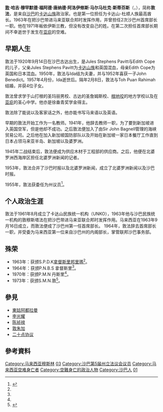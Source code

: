 {{Infobox_Person
| name = 敦￼￼·哈吉·穆罕默德·福阿德·唐纳德·阿洛伊修斯·马尔马杜克·斯蒂芬斯
| image = Tun Fuad Stephens.jpg
| box_width = 250px
| occupation = 政治家
| period = 20世紀
| birth_name = 唐纳德·阿洛伊修斯·马尔马杜克·斯蒂芬斯
| other_names = 
| Sex = 男
| birth_date = 1920年9月14日
| birth_place = [[File:Flag_of_North_Borneo_(1902–1946).svg|25px]] [[英屬北婆羅洲|英屬北婆羅洲]][[古達|古達]]（位於今[[馬來西亞|馬來西亞]][[沙巴|沙巴]]）
| death_date = 1976年6月6日
| death_place = [[File:Flag_of_Malaysia.svg|25px]] [[马来西亚|马来西亚]][[亞庇|亞庇]]
| nationality = 马来西亚
| residence = 
| party = 
| religion = 伊斯兰教逊尼派（哈乃斐教团）
| spouse = 
| relatives = 
| education = 
| past = 
| work = 
| awards = 敦
}}

'''[[馬來西亞封銜|敦]]·哈吉·穆罕默德·福阿德·唐纳德·阿洛伊修斯·马尔马杜克·斯蒂芬斯'''（{{lang-ms|Tun '''Haji Mohammad Fuad Donald Aloysius Marmaduke Stephens'''}}，{{bd|1920年|9月14日|1976年|6月6日}}），简称'''敦法'''，是来自[[沙巴|沙巴]]的[[卡达山族|卡达山族]]政治家。也是第一位担任为卡达山-杜顺人族最高酋长。1963年在把沙巴带进马来亚联合邦时发挥作用，并曾担任2次沙巴州首席部长一职。他在1971年皈依伊斯兰教，但没有改变自己的姓。在第二次担任首席部长期间不幸逝世于发生在[[亚庇|亚庇]]的空难。

==早期人生==
敦法于1920年9月14日在沙巴古达出生，是Jules Stephens Pavitt与Edith Cope的儿子，父亲Jules Stephens Pavitt为[[卡达山族|卡达山族]]和英国混血，母亲Edith Cope为英国和日本混血。1950年，敦法与Ida结为夫妻，并与1952年喜获一子John Benedict。1957年4月份，Ida逝世后。隔年2月8日，敦法与Toh Puan Rahimah结婚，并获4位子女。

敦法曾求学于山打根的圣玛丽男校、古达的圣詹姆斯校、[[根地咬|根地咬]]的地方学校以及在[[亚庇|亚庇]]的圣心中学。他亦是徐垂青奖学金得主。

敦法除了能说{{link-en|巴喬語|Bajaw language|巴瑶语}}以及客家话之外，他亦能书写马来语以及英语。

早期的敦法开始工作为一名教师。1941年，他辞去教师一职，为了要到新加坡进入英国空军，但是他却不成功。之后敦法便加入了由Sir John Bagnell管理的海峡贸易公司。之后他在加入新加坡国防部队以及开始在新加坡一家日本餐厅工作直到日本占领马来亚半岛、新加坡以及婆罗洲。

1945年二战结束后，敦法便成为供应木材于工程部的供应商。之后，他便在北婆罗洲西海岸区担任北婆罗洲新闻的记者。

1953年，敦法合并了沙巴时报以及北婆罗洲新闻，成立了北婆罗洲新闻以及沙巴时报。

1955年，敦法获委任为州议员<ref name="#1">{{cite web|url=http://ww2.sabah.gov.my/istana/Biodata%20Tun%20Haji%20Mohd.%20Fuad%20Stephens.html|title=Tun Fuad Stephen|access-date=2015-11-02|archive-date=2016-03-13|archive-url=https://web.archive.org/web/20160313024738/http://ww2.sabah.gov.my/istana/Biodata%20Tun%20Haji%20Mohd.%20Fuad%20Stephens.html|dead-url=no}}</ref>。

==个人政治生涯==
敦法于1961年8月成立了卡达山民族统一机构（UNKO），1963年他与沙巴民族统一机构的敦穆斯塔法在把沙巴带进马来亚联合邦时发挥作用。马来西亚在1963年9月16日成立，而敦法便成了沙巴州第一任首席部长。
1964年，敦法辞去首席部长一职，并受委为马来西亚第一位来自沙巴州的内阁部长，掌管联邦沙巴事务部。

==殊荣==
* 1963年：获颁S.P.D.K[[拿督斯里邦里瑪|拿督斯里邦里瑪]]<ref name="#1"/>。
* 1964年：获颁P.N.B.S 拿督斯里<ref name="#1"/>。
* 1970年：获颁P.M.N 丹斯里<ref name="#1"/>。
* 1973年：获颁S.M.N.敦<ref>{{cite web|url=http://puteralapismahang.blogspot.sg/2015/02/010-senarai-penerima-gelaran-tun.html|title=THE RECIPIENTS OF TITLE 'TUN'|access-date=2015-10-30|archive-date=2016-09-25|archive-url=https://web.archive.org/web/20160925123519/http://puteralapismahang.blogspot.sg/2015/02/010-senarai-penerima-gelaran-tun.html|dead-url=no}}</ref>。

==參見==
{{Portal box|马来西亚}}
* [[東姑阿都拉曼|東姑阿都拉曼]]
* [[李光耀|李光耀]]
* [[陈祯禄|陈祯禄]]
* [[朱加·阿·巴冷|敦朱加]]
* [[二十点协议|二十点协议]]

==參考資料==
{{reflist|2}}
{{DEFAULTSORT:Fuad}}
[[Category:马来西亚穆斯林|Category:马来西亚穆斯林]]
[[Category:沙巴州元首|03]]
[[Category:沙巴第5届州立法议会议员|Category:沙巴第5届州立法议会议员]]
[[Category:马来西亚空难身亡者|Category:马来西亚空难身亡者]]
[[Category:空難身亡的政治人物|Category:空難身亡的政治人物]]
[[Category:沙巴人|Category:沙巴人]]
[[Category:沙巴首席部长|01]]
